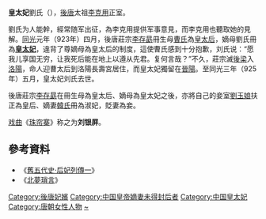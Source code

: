 '''皇太妃'''劉氏（{{bd|{{cn|853年}}||925年|catIdx=H}}），[[後唐|後唐]]太祖[[李克用|李克用]]正室。

劉氏为人能幹，經常随军出征，為李克用提供军事意見，而李克用也聽取她的見解。[[同光|同光]]元年（923年）四月，後唐莊宗[[李存勗|李存勗]]冊生母[[貞簡皇后|曹氏]]為[[皇太后|皇太后]]，嫡母劉氏冊為'''[[皇太妃|皇太妃]]'''，違背了尊嫡母為皇太后的制度，這使曹氏感到十分抱歉，刘氏说：“愿我儿享国无穷，让我死后能在地上以遵从先君。复何言哉？”不久，莊宗滅[[後梁|後梁]]入[[洛阳市|洛陽]]，命人迎曹太后到洛陽長壽宮居住，而皇太妃獨留在[[太原市|晉陽]]。至同光三年（925年）五月，皇太妃刘氏去世。

後唐莊宗[[李存勗|李存勗]]在冊生母為皇太后、嫡母為皇太妃之後，亦將自己的妾室[[劉玉娘|劉玉娘]]扶正為皇后、嫡妻[[韓淑妃_(後唐莊宗)|韓氏]]冊為淑妃，貶妻為妾。

[[戏曲|戏曲]]《[[珠帘寨|珠帘寨]]》称之为'''刘银屏'''。

==參考資料==
*《[[s:舊五代史/卷49|舊五代史·后妃列傳一]]》
*《[[北夢瑣言|北夢瑣言]]》

{{五代皇后}}

{{DEFAULTSORT:L}}
[[Category:後唐妃嬪|Category:後唐妃嬪]]
[[Category:中国皇帝嫡妻未得封后者|Category:中国皇帝嫡妻未得封后者]]
[[Category:中国皇太妃|Category:中国皇太妃]]
[[Category:唐朝女性人物|Category:唐朝女性人物]]
[[Category:刘姓|~]]